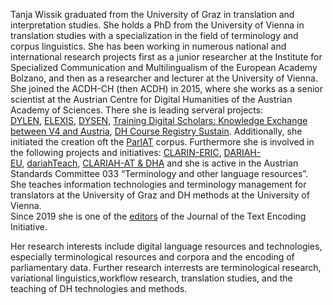 Tanja Wissik graduated from the University of Graz in translation and interpretation studies. She holds a PhD from the University of Vienna in translation studies with a specialization in the field of terminology and corpus linguistics. She has been working in numerous national and international research projects first as a junior researcher at the Institute for Specialized Communication and Multilingualism of the European Academy Bolzano, and then as a researcher and lecturer at the University of Vienna. She joined the ACDH-CH (then ACDH) in 2015, where she works as a senior scientist at the Austrian Centre for Digital Humanities of the Austrian Academy of Sciences. There she is leading serveral projects:\
[DYLEN](https://www.oeaw.ac.at/acdh/projects/dylen/), [ELEXIS](https://www.oeaw.ac.at/acdh/projects/completed-projects/elexis), [DYSEN](https://www.oeaw.ac.at/acdh/projects/completed-projects/dysen), [Training Digital Scholars: Knowledge Exchange between V4 and Austria](https://www.oeaw.ac.at/acdh/projects/training-digital-scholars/), [DH Course Registry Sustain](https://www.oeaw.ac.at/acdh/projects/dhcr-sustain/). Additionally, she initiated the creation oft the [ParlAT](https://www.oeaw.ac.at/acdh/tools/parlat) corpus. Furthermore she is involved in the following projects and initiatives: [CLARIN-ERIC](https://www.clarin.eu/), [DARIAH-EU](http://dariah.eu/), [dariahTeach](https://teach.dariah.eu/), [CLARIAH-AT & DHA](http://digital-humanities.at/en) and she is active in the Austrian Standards Committee 033 “Terminology and other language resources”.\
She teaches information technologies and terminology management for translators at the University of Graz and DH methods at the University of Vienna.\
Since 2019 she is one of the [editors](https://journals.openedition.org/jtei/276) of the Journal of the Text Encoding Initiative.

Her research interests include digital language resources and technologies, especially terminological resources and corpora and the encoding of parliamentary data. Further research interrests are terminological research, variational linguistics,workflow research, translation studies, and the teaching of DH technologies and methods.
